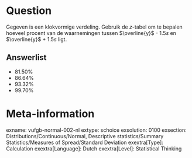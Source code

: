 Question
========
Gegeven is een klokvormige verdeling. Gebruik de *z*-tabel om te bepalen hoeveel procent van de waarnemingen tussen  $\overline{y}$ - 1.5*s* en $\overline{y}$ + 1.5*s* ligt.

Answerlist
----------
* 81.50%
* 86.64%
* 93.32%
* 99.70%

Meta-information
================
exname: vufgb-normal-002-nl
extype: schoice
exsolution: 0100
exsection: Distributions/Continuous/Normal, Descriptive statistics/Summary Statistics/Measures of Spread/Standard Deviation
exextra[Type]: Calculation
exextra[Language]: Dutch
exextra[Level]: Statistical Thinking